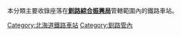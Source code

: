 本分類主要收錄座落在'''[[釧路綜合振興局|釧路綜合振興局]]'''管轄範圍內的鐵路車站。

[[Category:北海道鐵路車站|Category:北海道鐵路車站]]
[[Category:釧路管內|Category:釧路管內]]